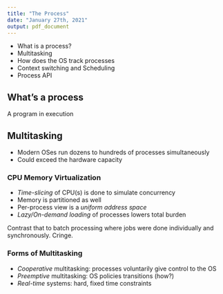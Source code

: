 ```yaml
---
title: "The Process"
date: "January 27th, 2021"
output: pdf_document
---
```


* What is a process?
* Multitasking
* How does the OS track processes
* Context switching and Scheduling
* Process API

## What's a process

A program in execution

## Multitasking

* Modern OSes run dozens to hundreds of processes simultaneously
* Could exceed the hardware capacity

### CPU Memory Virtualization

* _Time-slicing_ of CPU(s) is done to simulate concurrency
* Memory is partitioned as well
* Per-process view is a _uniform address space_
* _Lazy/On-demand loading_ of processes lowers total burden

Contrast that to batch processing where jobs were done individually and synchronously. Cringe.

### Forms of Multitasking

* _Cooperative_ multitasking: processes voluntarily give control to the OS
* _Preemptive_ multitasking: OS policies transitions (how?)
* _Real-time_ systems: hard, fixed time constraints
